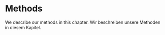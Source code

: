 # Methods

We describe our methods in this chapter.
Wir beschreiben unsere Methoden in diesem Kapitel.

